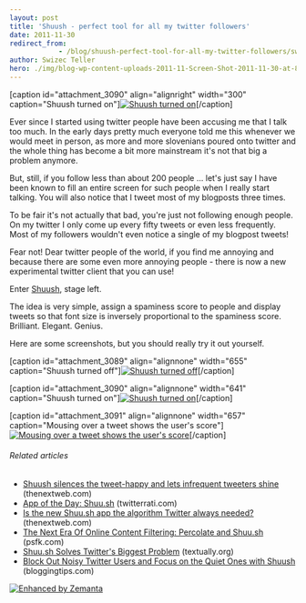```yaml
---
layout: post
title: 'Shuush - perfect tool for all my twitter followers'
date: 2011-11-30
redirect_from: 
            - /blog/shuush-perfect-tool-for-all-my-twitter-followers/swizec/3088
author: Swizec Teller
hero: ./img/blog-wp-content-uploads-2011-11-Screen-Shot-2011-11-30-at-8.18.15-PM-300x246.png
---
```

\[caption id="attachment_3090" align="alignright" width="300" caption="Shuush turned on"][![Shuush turned on](./img/blog-wp-content-uploads-2011-11-Screen-Shot-2011-11-30-at-8.18.15-PM-300x246.png "Shuush turned on")](./img/blog-wp-content-uploads-2011-11-Screen-Shot-2011-11-30-at-8.18.15-PM.png)\[/caption]



Ever since I started using twitter people have been accusing me that I talk too much. In the early days pretty much everyone told me this whenever we would meet in person, as more and more slovenians poured onto twitter and the whole thing has become a bit more mainstream it's not that big a problem anymore.



But, still, if you follow less than about 200 people ... let's just say I have been known to fill an entire screen for such people when I really start talking. You will also notice that I tweet most of my blogposts three times.



To be fair it's not actually that bad, you're just not following enough people. On my twitter I only come up every fifty tweets or even less frequently. Most of my followers wouldn't even notice a single of my blogpost tweets!



Fear not! Dear twitter people of the world, if you find me annoying and because there are some even more annoying people - there is now a new experimental twitter client that you can use!



Enter [Shuush](http://shuu.sh/), stage left.



The idea is very simple, assign a spaminess score to people and display tweets so that font size is inversely proportional to the spaminess score. Brilliant. Elegant. Genius.



Here are some screenshots, but you should really try it out yourself.



\[caption id="attachment_3089" align="alignnone" width="655" caption="Shuush turned off"][![Shuush turned off](http://swizec.com/blog/wp-content/uploads/2011/11/Screen-Shot-2011-11-30-at-8.16.59-PM.png "Shuush turned off")](./img/blog-wp-content-uploads-2011-11-Screen-Shot-2011-11-30-at-8.16.59-PM.png)\[/caption]



\[caption id="attachment_3090" align="alignnone" width="641" caption="Shuush turned on"][![Shuush turned on](http://swizec.com/blog/wp-content/uploads/2011/11/Screen-Shot-2011-11-30-at-8.18.15-PM.png "Shuush turned on")](http://swizec.com/blog/wp-content/uploads/2011/11/Screen-Shot-2011-11-30-at-8.18.15-PM.png)\[/caption]



\[caption id="attachment_3091" align="alignnone" width="657" caption="Mousing over a tweet shows the user's score"][![Mousing over a tweet shows the user's score](http://swizec.com/blog/wp-content/uploads/2011/11/Screen-Shot-2011-11-30-at-8.20.14-PM.png "Mousing over a tweet shows the user's score")](./img/blog-wp-content-uploads-2011-11-Screen-Shot-2011-11-30-at-8.20.14-PM.png)\[/caption]

###### Related articles

- [Shuush silences the tweet-happy and lets infrequent tweeters shine](http://thenextweb.com/socialmedia/2011/09/08/shuush-silences-the-tweet-happy-and-lets-infrequent-tweeters-shine/) (thenextweb.com)
- [App of the Day: Shuu.sh](http://www.twitterrati.com/2011/07/14/app-of-the-day-shuu-sh/) (twitterrati.com)
- [Is the new Shuu.sh app the algorithm Twitter always needed?](http://thenextweb.com/twitter/2011/07/11/is-the-new-shuu-sh-app-the-algorithm-twitter-always-needed/) (thenextweb.com)
- [The Next Era Of Online Content Filtering: Percolate and Shuu.sh](http://www.psfk.com/2011/07/what-do-percolate-and-shuu-sh-indicate-about-the-future-of-social-media.html) (psfk.com)
- [Shuu.sh Solves Twitter's Biggest Problem](http://www.textually.org/textually/archives/2011/07/028935.htm) (textually.org)
- [Block Out Noisy Twitter Users and Focus on the Quiet Ones with Shuush](http://www.bloggingtips.com/2011/07/17/block-out-noisy-twitter-users-focus-quiet-ones-shuush/) (bloggingtips.com)

[![Enhanced by Zemanta](http://img.zemanta.com/zemified_e.png?x-id=0bd19d12-d165-46fb-b9b5-81272958503e)](http://www.zemanta.com/ "Enhanced by Zemanta")